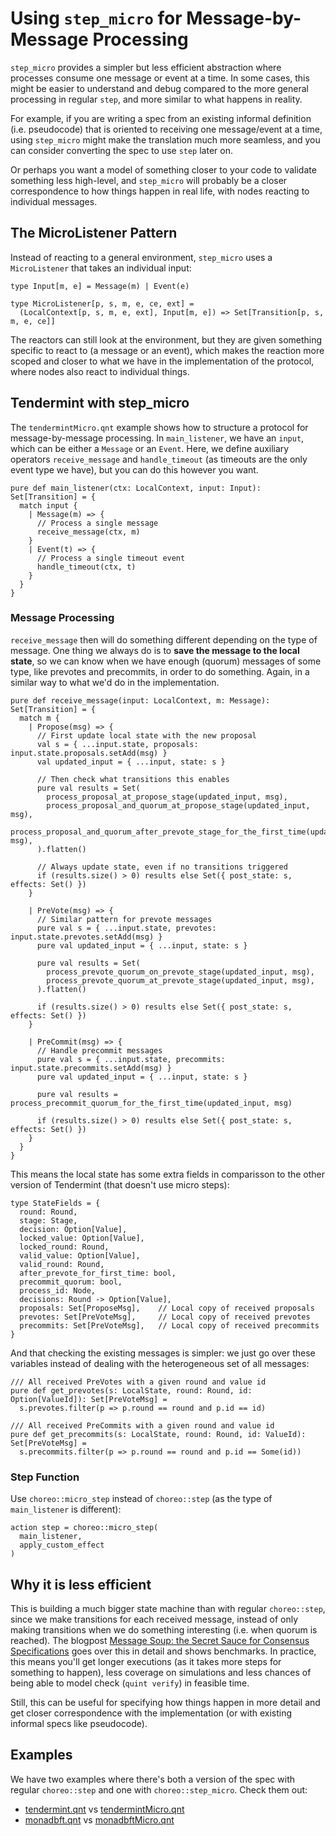# Using `step_micro` for Message-by-Message Processing

`step_micro` provides a simpler but less efficient abstraction where processes
consume one message or event at a time. In some cases, this might be easier to
understand and debug compared to the more general processing in regular `step`,
and more similar to what happens in reality.

For example, if you are writing a spec from an existing informal definition
(i.e. pseudocode) that is oriented to receiving one message/event at a time,
using `step_micro` might make the translation much more seamless, and you can
consider converting the spec to use `step` later on.

Or perhaps you want a model of something closer to your code to validate
something less high-level, and `step_micro` will probably be a closer
correspondence to how things happen in real life, with nodes reacting to
individual messages.

## The MicroListener Pattern

Instead of reacting to a general environment, `step_micro` uses a `MicroListener`
that takes an individual input:

```quint
type Input[m, e] = Message(m) | Event(e)

type MicroListener[p, s, m, e, ce, ext] =
  (LocalContext[p, s, m, e, ext], Input[m, e]) => Set[Transition[p, s, m, e, ce]]
```

The reactors can still look at the environment, but they are given something
specific to react to (a message or an event), which makes the reaction more
scoped and closer to what we have in the implementation of the protocol, where
nodes also react to individual things.

## Tendermint with step_micro

The `tendermintMicro.qnt` example shows how to structure a protocol for message-by-message processing. In `main_listener`, we have an `input`, which can be either a `Message` or an `Event`. Here, we define auxiliary operators `receive_message` and `handle_timeout` (as timeouts are the only event type we have), but you can do this however you want.

```quint
pure def main_listener(ctx: LocalContext, input: Input): Set[Transition] = {
  match input {
    | Message(m) => {
      // Process a single message
      receive_message(ctx, m)
    }
    | Event(t) => {
      // Process a single timeout event
      handle_timeout(ctx, t)
    }
  }
}
```

### Message Processing

`receive_message` then will do something different depending on the type of message. One thing we always do is to **save the message to the local state**, so we can know when we have enough (quorum) messages of some type, like prevotes and precommits, in order to do something. Again, in a similar way to what we'd do in the implementation.

```quint
pure def receive_message(input: LocalContext, m: Message): Set[Transition] = {
  match m {
    | Propose(msg) => {
      // First update local state with the new proposal
      val s = { ...input.state, proposals: input.state.proposals.setAdd(msg) }
      val updated_input = { ...input, state: s }

      // Then check what transitions this enables
      pure val results = Set(
        process_proposal_at_propose_stage(updated_input, msg),
        process_proposal_and_quorum_at_propose_stage(updated_input, msg),
        process_proposal_and_quorum_after_prevote_stage_for_the_first_time(updated_input, msg),
      ).flatten()

      // Always update state, even if no transitions triggered
      if (results.size() > 0) results else Set({ post_state: s, effects: Set() })
    }

    | PreVote(msg) => {
      // Similar pattern for prevote messages
      pure val s = { ...input.state, prevotes: input.state.prevotes.setAdd(msg) }
      pure val updated_input = { ...input, state: s }

      pure val results = Set(
        process_prevote_quorum_on_prevote_stage(updated_input, msg),
        process_prevote_quorum_at_prevote_stage(updated_input, msg),
      ).flatten()

      if (results.size() > 0) results else Set({ post_state: s, effects: Set() })
    }

    | PreCommit(msg) => {
      // Handle precommit messages
      pure val s = { ...input.state, precommits: input.state.precommits.setAdd(msg) }
      pure val updated_input = { ...input, state: s }

      pure val results = process_precommit_quorum_for_the_first_time(updated_input, msg)

      if (results.size() > 0) results else Set({ post_state: s, effects: Set() })
    }
  }
}
```

This means the local state has some extra fields in comparisson to the other version of Tendermint (that doesn't use micro steps):

```quint {13-15}
type StateFields = {
  round: Round,
  stage: Stage,
  decision: Option[Value],
  locked_value: Option[Value],
  locked_round: Round,
  valid_value: Option[Value],
  valid_round: Round,
  after_prevote_for_first_time: bool,
  precommit_quorum: bool,
  process_id: Node,
  decisions: Round -> Option[Value],
  proposals: Set[ProposeMsg],    // Local copy of received proposals
  prevotes: Set[PreVoteMsg],     // Local copy of received prevotes
  precommits: Set[PreVoteMsg],   // Local copy of received precommits
}
```

And that checking the existing messages is simpler: we just go over these variables instead of dealing with the heterogeneous set of all messages:

```quint
/// All received PreVotes with a given round and value id
pure def get_prevotes(s: LocalState, round: Round, id: Option[ValueId]): Set[PreVoteMsg] =
  s.prevotes.filter(p => p.round == round and p.id == id)

/// All received PreCommits with a given round and value id
pure def get_precommits(s: LocalState, round: Round, id: ValueId): Set[PreVoteMsg] =
  s.precommits.filter(p => p.round == round and p.id == Some(id))
```

### Step Function

Use `choreo::micro_step` instead of `choreo::step` (as the type of `main_listener` is different):

```quint
action step = choreo::micro_step(
  main_listener,
  apply_custom_effect
)
```

## Why it is less efficient

This is building a much bigger state machine than with regular `choreo::step`, since we make transitions for each received message, instead of only making transitions when we do something interesting (i.e. when quorum is reached). The blogpost [Message Soup: the Secret Sauce for Consensus Specifications](/posts/soup) goes over this in detail and shows benchmarks. In practice, this means you'll get longer executions (as it takes more steps for something to happen), less coverage on simulations and less chances of being able to model check (`quint verify`) in feasible time.

Still, this can be useful for specifying how things happen in more detail and get closer correspondence with the implementation (or with existing informal specs like pseudocode).

## Examples

We have two examples where there's both a version of the spec with regular `choreo::step` and one with `choreo::step_micro`. Check them out:

- [tendermint.qnt](https://github.com/informalsystems/choreo/blob/main/examples/tendermint/tendermint.qnt) vs [tendermintMicro.qnt](https://github.com/informalsystems/choreo/blob/main/examples/tendermint/tendermintMicro.qnt)
- [monadbft.qnt](https://github.com/informalsystems/choreo/blob/main/examples/monadbft/monadbft.qnt) vs [monadbftMicro.qnt](https://github.com/informalsystems/choreo/blob/main/examples/monadbft/monadbftMicro.qnt)
